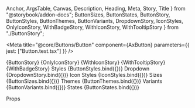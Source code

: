   Anchor,
  ArgsTable,
  Canvas,
  Description,
  Heading,
  Meta,
  Story,
  Title
} from "@storybook/addon-docs";
  ButtonSizes,
  ButtonStates,
  ButtonStory,
  ButtonStyles,
  ButtonThemes,
  ButtonVariants,
  DropdownStory,
  IconStyles,
  OnlyIconStory,
  WithBadgeStory,
  WithIconStory,
  WithTooltipStory
} from "./ButtonStory";

<Meta
  title="@core/Buttons/Button"
  component={AxButton}
  parameters={{ jest: ["Button.test.tsx"] }}
/>

<Anchor storyId="core-buttons-button--button">
  <Title>Button</Title>
</Anchor>

<Description of={AxButton} />

<Canvas>
  <Story name="Button">{ButtonStory}</Story>
  <Story name="Only Icon">{OnlyIconStory}</Story>
  <Story name="With Icon">{WithIconStory}</Story>
  <Story name="With Tooltip">{WithTooltipStory}</Story>
  <Story name="With Badge">{WithBadgeStory}</Story>
</Canvas>

<Anchor storyId="core-buttons-button--styles">
  <Heading>Styles</Heading>
</Anchor>

<Canvas>
  <Story name="Styles">{ButtonStyles.bind({})}</Story>
</Canvas>

<Anchor storyId="core-buttons-button--dropdown">
  <Heading>Dropdown</Heading>
</Anchor>

<Canvas>
  <Story name="Dropdown">{DropdownStory.bind({})}</Story>
</Canvas>

<Anchor storyId="core-buttons-button--icon-styles">
  <Heading>Icon Styles</Heading>
</Anchor>

<Canvas>
  <Story name="Icon Styles">{IconStyles.bind({})}</Story>
</Canvas>

<Anchor storyId="core-buttons-button--sizes">
  <Heading>Sizes</Heading>
</Anchor>

<Canvas>
  <Story name="Sizes">{ButtonSizes.bind({})}</Story>
</Canvas>

<Anchor storyId="core-buttons-button--themes">
  <Heading>Themes</Heading>
</Anchor>

<Canvas>
  <Story name="Themes">{ButtonThemes.bind({})}</Story>
</Canvas>

<Anchor storyId="core-buttons-button--variants">
  <Heading>Variants</Heading>
</Anchor>

<Canvas>
  <Story name="Variants">{ButtonVariants.bind({})}</Story>
</Canvas>

<Anchor storyId="core-buttons-button--states">
  <Heading>States</Heading>
</Anchor>

<Canvas>
  <Story name="States">{ButtonStates.bind({})}</Story>
</Canvas>

<Heading>Props</Heading>

<ArgsTable of={AxButton} sort="requiredFirst" />
